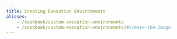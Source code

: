```yaml
---
title: Creating Execution Environments
aliases:
    - /cookbook/custom-execution-environments
    - /cookbook/custom-execution-environments/#create-the-image
---
```


<!-- TODO -->
